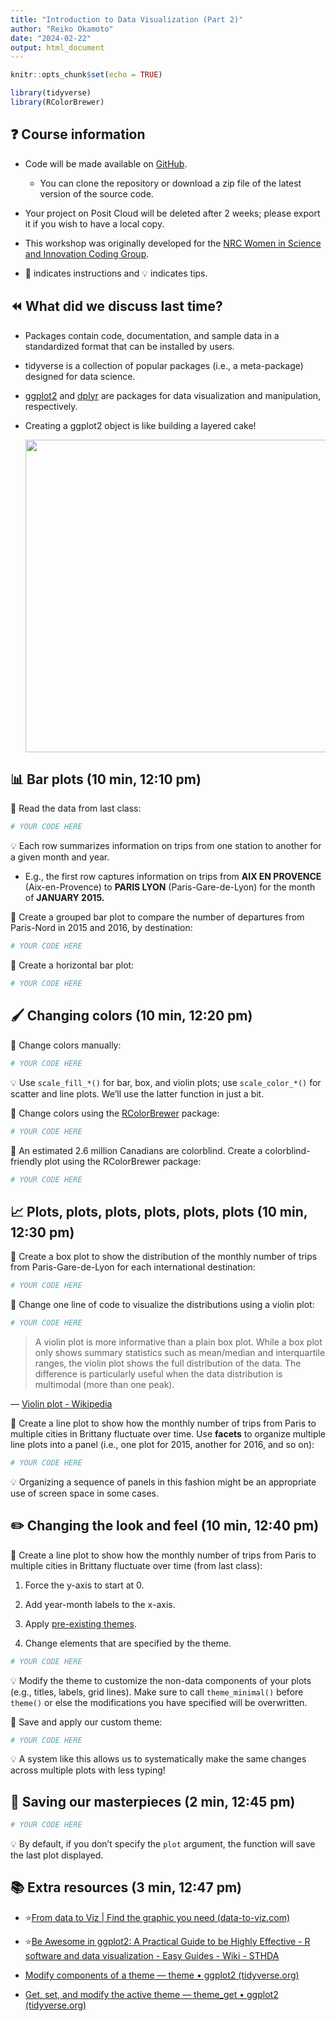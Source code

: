 ```yaml
---
title: "Introduction to Data Visualization (Part 2)"
author: "Reiko Okamoto"
date: "2024-02-22"
output: html_document
---
```


```r
knitr::opts_chunk$set(echo = TRUE)

library(tidyverse)
library(RColorBrewer)
```

## ❓ Course information

-   Code will be made available on [GitHub](https://github.com/RLadies-Ottawa/2024-02-22_ggplot2-part-02).

    -   You can clone the repository or download a zip file of the latest version of the source code.

-   Your project on Posit Cloud will be deleted after 2 weeks; please export it if you wish to have a local copy.

-   This workshop was originally developed for the [NRC Women in Science and Innovation Coding Group](https://github.com/yoitsjenna/nRc-WiSI).

-   📣 indicates instructions and 💡 indicates tips.

## ⏪ What did we discuss last time?

-   Packages contain code, documentation, and sample data in a standardized format that can be installed by users.

-   tidyverse is a collection of popular packages (i.e., a meta-package) designed for data science.

-   [ggplot2](https://github.com/tidyverse/ggplot2) and [dplyr](https://github.com/tidyverse/dplyr) are packages for data visualization and manipulation, respectively.

-   Creating a ggplot2 object is like building a layered cake!

    ![](template.PNG){width="500"}

## 📊 Bar plots (10 min, 12:10 pm)

📣 Read the data from last class:

```r
# YOUR CODE HERE
```

💡 Each row summarizes information on trips from one station to another for a given month and year.

-   E.g., the first row captures information on trips from **AIX EN PROVENCE** (Aix-en-Provence) to **PARIS LYON** (Paris-Gare-de-Lyon) for the month of **JANUARY 2015.**

📣 Create a grouped bar plot to compare the number of departures from Paris-Nord in 2015 and 2016, by destination:

```r
# YOUR CODE HERE
```

📣 Create a horizontal bar plot:

```r
# YOUR CODE HERE
```

## 🖌️ Changing colors (10 min, 12:20 pm)

📣 Change colors manually:

```r
# YOUR CODE HERE
```

💡 Use `scale_fill_*()` for bar, box, and violin plots; use `scale_color_*()` for scatter and line plots. We'll use the latter function in just a bit.

📣 Change colors using the [RColorBrewer](https://r-graph-gallery.com/38-rcolorbrewers-palettes.html) package:

```r
# YOUR CODE HERE
```

📣 An estimated 2.6 million Canadians are colorblind. Create a colorblind-friendly plot using the RColorBrewer package:

```r
# YOUR CODE HERE
```

## 📈 Plots, plots, plots, plots, plots, plots (10 min, 12:30 pm)

📣 Create a box plot to show the distribution of the monthly number of trips from Paris-Gare-de-Lyon for each international destination:

```r
# YOUR CODE HERE
```

📣 Change one line of code to visualize the distributions using a violin plot:

```r
# YOUR CODE HERE
```

> A violin plot is more informative than a plain box plot. While a box plot only shows summary statistics such as mean/median and interquartile ranges, the violin plot shows the full distribution of the data. The difference is particularly useful when the data distribution is multimodal (more than one peak).

— [Violin plot - Wikipedia](https://en.wikipedia.org/wiki/Violin_plot#:~:text=A%20violin%20plot%20is%20more,(more%20than%20one%20peak).)

📣 Create a line plot to show how the monthly number of trips from Paris to multiple cities in Brittany fluctuate over time. Use **facets** to organize multiple line plots into a panel (i.e., one plot for 2015, another for 2016, and so on):

```r
# YOUR CODE HERE
```

💡 Organizing a sequence of panels in this fashion might be an appropriate use of screen space in some cases.

## ✏️ Changing the look and feel (10 min, 12:40 pm)

📣 Create a line plot to show how the monthly number of trips from Paris to multiple cities in Brittany fluctuate over time (from last class):

1.  Force the y-axis to start at 0.

2.  Add year-month labels to the x-axis.

3.  Apply [pre-existing themes](https://ggplot2.tidyverse.org/reference/ggtheme.html).

4.  Change elements that are specified by the theme.

```r
# YOUR CODE HERE
```

💡 Modify the theme to customize the non-data components of your plots (e.g., titles, labels, grid lines). Make sure to call `theme_minimal()` before `theme()` or else the modifications you have specified will be overwritten.

📣 Save and apply our custom theme:

```r
# YOUR CODE HERE
```

💡 A system like this allows us to systematically make the same changes across multiple plots with less typing!

## 💾 Saving our masterpieces (2 min, 12:45 pm)

```r
# YOUR CODE HERE
```

💡 By default, if you don't specify the `plot` argument, the function will save the last plot displayed.

## 📚 Extra resources (3 min, 12:47 pm)

-   ⭐[From data to Viz \| Find the graphic you need (data-to-viz.com)](https://www.data-to-viz.com/)

-   ⭐[Be Awesome in ggplot2: A Practical Guide to be Highly Effective - R software and data visualization - Easy Guides - Wiki - STHDA](http://www.sthda.com/english/wiki/be-awesome-in-ggplot2-a-practical-guide-to-be-highly-effective-r-software-and-data-visualization)

-   [Modify components of a theme --- theme • ggplot2 (tidyverse.org)](https://ggplot2.tidyverse.org/reference/theme.html)

-   [Get, set, and modify the active theme --- theme_get • ggplot2 (tidyverse.org)](https://ggplot2.tidyverse.org/reference/theme_get.html)
